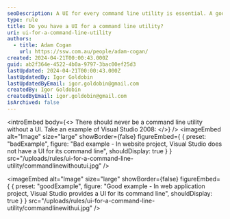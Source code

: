 ```yaml
---
seoDescription: A UI for every command line utility is essential. A good example of this is Visual Studio's project types, where a UI is provided for each command line utility.
type: rule
title: Do you have a UI for a command line utility?
uri: ui-for-a-command-line-utility
authors:
  - title: Adam Cogan
    url: https://ssw.com.au/people/adam-cogan/
created: 2024-04-21T00:00:43.000Z
guid: ab2f364e-4522-4b0a-9797-3bac00ef25d3
lastUpdated: 2024-04-21T00:00:43.000Z
lastUpdatedBy: Igor Goldobin
lastUpdatedByEmail: igor.goldobin@gmail.com
createdBy: Igor Goldobin
createdByEmail: igor.goldobin@gmail.com
isArchived: false
---
```


<introEmbed
  body={<>
There should never be a command line utility without a UI. Take an example of Visual Studio 2008:
  </>}
/>
<imageEmbed
  alt="Image"
  size="large"
  showBorder={false}
  figureEmbed={ {
    preset: "badExample",
    figure: "Bad example - In website project, Visual Studio does not have a UI for its command line",
    shouldDisplay: true
  } }
  src="/uploads/rules/ui-for-a-command-line-utility/commandlinewithoutui.jpg"
/>

<imageEmbed
  alt="Image"
  size="large"
  showBorder={false}
  figureEmbed={ {
    preset: "goodExample",
    figure: "Good example - In web application project, Visual Studio provides a UI for its command line",
    shouldDisplay: true
  } }
  src="/uploads/rules/ui-for-a-command-line-utility/commandlinewithui.jpg"
/>
